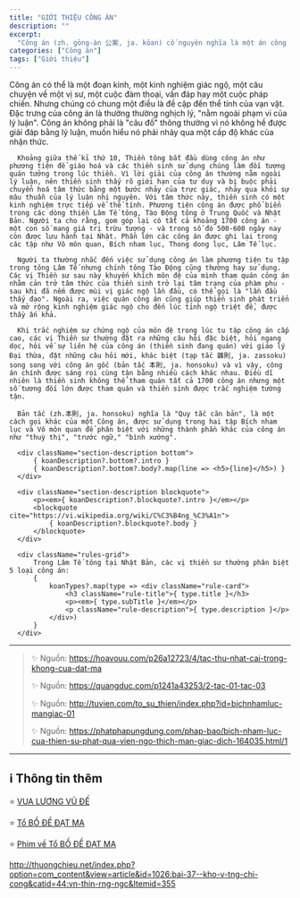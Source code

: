 ```yaml
---
title: "GIỚI THIỆU CÔNG ÁN"
description: ""
excerpt:
  "Công án (zh. gōng-àn 公案, ja. kōan) cố nguyên nghĩa là một án công khai, quyết định phải trái trong quan phủ. Trong Thiền tông, thuật ngữ quan trọng này chỉ một phương pháp tu tập thiền định đặc biệt."
categories: ["Công án"]
tags: ["Giới thiệu"]
---
```



<section className="rules" id="rules">
  <div className="container">
      Công án có thể là một đoạn kinh, một kinh nghiệm giác ngộ, một câu chuyện về một vị sư, một cuộc đàm thoại, vấn đáp hay một cuộc pháp chiến. Nhưng chúng có chung một điều là đề cập đến thể tính của vạn vật. Đặc trưng của công án là thường thường nghịch lý, "nằm ngoài phạm vi của lý luận". Công án không phải là "câu đố" thông thường vì nó không hề được giải đáp bằng lý luận, muốn hiểu nó phải nhảy qua một cấp độ khác của nhận thức.

      Khoảng giữa thế kỉ thứ 10, Thiền tông bắt đầu dùng công án như phương tiện để giáo hoá và các thiền sinh sử dụng chúng làm đối tượng quán tưởng trong lúc thiền. Vì lời giải của công án thường nằm ngoài lý luận, nên thiền sinh thấy rõ giới hạn của tư duy và bị buộc phải chuyển hoá tâm thức bằng một bước nhảy của trực giác, nhảy qua khỏi sự mâu thuẫn của lý luận nhị nguyên. Với tâm thức này, thiền sinh có một kinh nghiệm trực tiếp về thể tính. Phương tiện công án được phổ biến trong các dòng thiền Lâm Tế tông, Tào Động tông ở Trung Quốc và Nhật Bản. Người ta cho rằng, gom góp lại có tất cả khoảng 1700 công án - một con số mang giá trị trừu tượng - và trong số đó 500-600 ngày nay còn được lưu hành tại Nhật. Phần lớn các công án được ghi lại trong các tập như Vô môn quan, Bích nham lục, Thong dong lục, Lâm Tế lục.

      Người ta thường nhắc đến việc sử dụng công án làm phương tiện tu tập trong tông Lâm Tế nhưng chính tông Tào Động cũng thường hay sử dụng. Các vị Thiền sư sau này khuyến khích môn đệ của mình tham quán công án nhằm cản trở tâm thức của thiền sinh trở lại tâm trạng của phàm phu - sau khi đã nếm được mùi vị giác ngộ lần đầu, có thể gọi là "lần đầu thấy đạo". Ngoài ra, việc quán công án cũng giúp thiền sinh phát triển và mở rộng kinh nghiệm giác ngộ cho đến lúc tỉnh ngộ triệt để, được thầy ấn khả.

      Khi trắc nghiệm sự chứng ngộ của môn đệ trong lúc tu tập công án cấp cao, các vị Thiền sư thường đặt ra những câu hỏi đặc biệt, hỏi ngang dọc, hỏi về sự liên hệ của công án (thiền sinh đang quán) với giáo lý Đại thừa, đặt những câu hỏi mới, khác biệt (tạp tắc 雜則, ja. zassoku) song song với công án gốc (bản tắc 本則, ja. honsoku) và vì vậy, công án chính được sáng rọi cùng tận bằng nhiều cách khác nhau. Điều dĩ nhiên là thiền sinh không thể tham quán tất cả 1700 công án nhưng một số tương đối lớn được tham quán và thiền sinh được trắc nghiệm tường tận.

      Bản tắc (zh.本則, ja. honsoku) nghĩa là "Quy tắc căn bản", là một cách gọi khác của một Công án, được sử dụng trong hai tập Bích nham lục và Vô môn quan để phân biệt với những thành phần khác của công án như "thuỳ thị", "trước ngữ," "bình xướng".

      <div className="section-description bottom">
          { koanDescription?.bottom?.intro }
          { koanDescription?.bottom?.body?.map(line => <h5>{line}</h5>) }
      </div>

      <div className="section-description blockquote">
          <p><em>{ koanDescription?.blockquote?.intro }</em></p>
          <blockquote cite="https://vi.wikipedia.org/wiki/C%C3%B4ng_%C3%A1n">
              { koanDescription?.blockquote?.body }
          </blockquote>
      </div>

      <div className="rules-grid">
          Trong Lâm Tế tông tại Nhật Bản, các vị thiền sư thường phân biệt 5 loại công án:
          {
              koanTypes?.map(type => <div className="rule-card">
                  <h3 className="rule-title">{ type.title }</h3>
                  <p><em>{ type.subTitle }</em></p>
                  <p className="rule-description">{ type.description }</p>
              </div>)
          }
      </div>
  </div>
</section>

<hr className="blog-rule" />

> ✨ Nguồn:  https://hoavouu.com/p26a12723/4/tac-thu-nhat-cai-trong-khong-cua-dat-ma
>
> ✨ Nguồn:  https://quangduc.com/p1241a43253/2-tac-01-tac-03
>
> ✨ Nguồn:  http://tuvien.com/to_su_thien/index.php?id=bichnhamluc-mangiac-01
>
> ✨ Nguồn:  https://phatphapungdung.com/phap-bao/bich-nham-luc-cua-thien-su-phat-qua-vien-ngo-thich-man-giac-dich-164035.html/1

<hr class="blog-rule" />

## ℹ️ Thông tin thêm

[^1]: ⭐️ <a href="http://tuvien.com/danh_nhan_the_gioi/index.php?id=026vode" target="_blank">VUA LƯƠNG VŨ ĐẾ</a>

⭐️ <a href="https://phatgiao.org.vn/vi-sao-vua-luong-vo-de-ca-doi-xay-chua-bo-thi-cung-duong-ma-khong-co-cong-duc-d38851.html" target="_blank">VUA LƯƠNG VŨ ĐẾ</a>

[^2]: ⭐️ <a href="https://phatgiao.org.vn/nhung-dieu-ky-dac-ve-to-su-thien-tong-bo-de-dat-ma-d41702.html" target="_blank">Tổ BỒ ĐỀ ĐẠT MA</a>

⭐️ <a href="https://thuvienhoasen.org/a7607/bo-de-dat-ma-to-thien-tong-thu-nhat-trung-hoa" target="_blank">Tổ BỒ ĐỀ ĐẠT MA</a>

⭐️ <a href="https://www.youtube.com/watch?v=Gde_kk24DFs" target="_blank">Phim về Tổ BỒ ĐỀ ĐẠT MA</a>

[^3]: ⭐️ <a href="https://blog.phapthihoi.org/cao-tang-di-truyen-sau-nhi-to-bao-chi-chi-cong/" target="_blank">TS BẢO CHÍ CÔNG</a>

http://thuongchieu.net/index.php?option=com_content&view=article&id=1026:bai-37--kho-v-tng-chi-cong&catid=44:vn-thin-rng-ngc&Itemid=355
